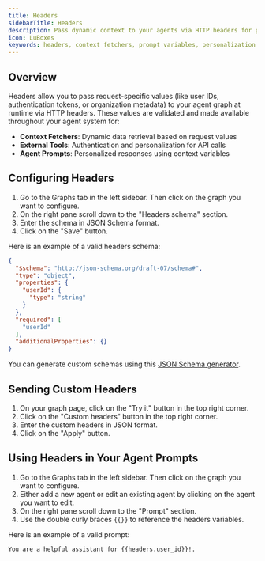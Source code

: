 ```yaml
---
title: Headers
sidebarTitle: Headers
description: Pass dynamic context to your agents via HTTP headers for personalized interactions
icon: LuBoxes
keywords: headers, context fetchers, prompt variables, personalization
---
```



## Overview

Headers allow you to pass request-specific values (like user IDs, authentication tokens, or organization metadata) to your agent graph at runtime via HTTP headers. These values are validated and made available throughout your agent system for:

- **Context Fetchers**: Dynamic data retrieval based on request values
- **External Tools**: Authentication and personalization for API calls
- **Agent Prompts**: Personalized responses using context variables

## Configuring Headers

1. Go to the Graphs tab in the left sidebar. Then click on the graph you want to configure.
2. On the right pane scroll down to the "Headers schema" section.
3. Enter the schema in JSON Schema format.
4. Click on the "Save" button.

Here is an example of a valid headers schema:
```json
{
  "$schema": "http://json-schema.org/draft-07/schema#",
  "type": "object",
  "properties": {
    "userId": {
      "type": "string"
    }
  },
  "required": [
    "userId"
  ],
  "additionalProperties": {}
}
```

You can generate custom schemas using this [JSON Schema generator](https://transform.tools/json-to-json-schema).

## Sending Custom Headers

1. On your graph page, click on the "Try it" button in the top right corner.
2. Click on the "Custom headers" button in the top right corner.
3. Enter the custom headers in JSON format.
4. Click on the "Apply" button.

## Using Headers in Your Agent Prompts

1. Go to the Graphs tab in the left sidebar. Then click on the graph you want to configure.
2. Either add a new agent or edit an existing agent by clicking on the agent you want to edit.
3. On the right pane scroll down to the "Prompt" section.
4. Use the double curly braces `{{}}` to reference the headers variables.

Here is an example of a valid prompt:
```text
You are a helpful assistant for {{headers.user_id}}!.
```